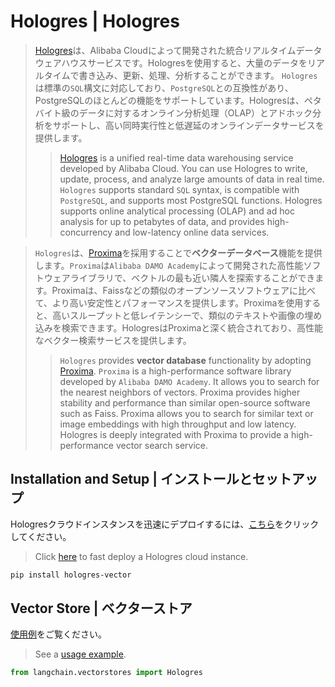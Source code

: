# Hologres | Hologres

> [Hologres](https://www.alibabacloud.com/help/en/hologres/latest/introduction)は、Alibaba Cloudによって開発された統合リアルタイムデータウェアハウスサービスです。Hologresを使用すると、大量のデータをリアルタイムで書き込み、更新、処理、分析することができます。
> `Hologres`は標準の`SQL`構文に対応しており、`PostgreSQL`との互換性があり、PostgreSQLのほとんどの機能をサポートしています。Hologresは、ペタバイト級のデータに対するオンライン分析処理（OLAP）とアドホック分析をサポートし、高い同時実行性と低遅延のオンラインデータサービスを提供します。
>
> > [Hologres](https://www.alibabacloud.com/help/en/hologres/latest/introduction) is a unified real-time data warehousing service developed by Alibaba Cloud. You can use Hologres to write, update, process, and analyze large amounts of data in real time.
> > `Hologres` supports standard `SQL` syntax, is compatible with `PostgreSQL`, and supports most PostgreSQL functions. Hologres supports online analytical processing (OLAP) and ad hoc analysis for up to petabytes of data, and provides high-concurrency and low-latency online data services.

> `Hologres`は、[Proxima](https://www.alibabacloud.com/help/en/hologres/latest/vector-processing)を採用することで**ベクターデータベース**機能を提供します。`Proxima`は`Alibaba DAMO Academy`によって開発された高性能ソフトウェアライブラリで、ベクトルの最も近い隣人を探索することができます。Proximaは、Faissなどの類似のオープンソースソフトウェアに比べて、より高い安定性とパフォーマンスを提供します。Proximaを使用すると、高いスループットと低レイテンシーで、類似のテキストや画像の埋め込みを検索できます。HologresはProximaと深く統合されており、高性能なベクター検索サービスを提供します。
>
> > `Hologres` provides **vector database** functionality by adopting [Proxima](https://www.alibabacloud.com/help/en/hologres/latest/vector-processing).
> > `Proxima` is a high-performance software library developed by `Alibaba DAMO Academy`. It allows you to search for the nearest neighbors of vectors. Proxima provides higher stability and performance than similar open-source software such as Faiss. Proxima allows you to search for similar text or image embeddings with high throughput and low latency. Hologres is deeply integrated with Proxima to provide a high-performance vector search service.

## Installation and Setup | インストールとセットアップ

Hologresクラウドインスタンスを迅速にデプロイするには、[こちら](https://www.alibabacloud.com/zh/product/hologres)をクリックしてください。

> Click [here](https://www.alibabacloud.com/zh/product/hologres) to fast deploy a Hologres cloud instance.

```bash
pip install hologres-vector
```

## Vector Store | ベクターストア

[使用例](/docs/integrations/vectorstores/hologres)をご覧ください。

> See a [usage example](/docs/integrations/vectorstores/hologres).

```python
from langchain.vectorstores import Hologres
```
